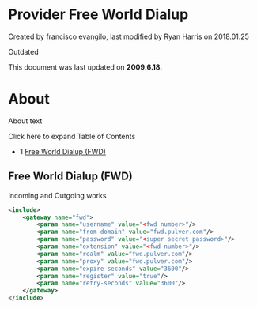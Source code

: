 
# Provider Free World Dialup 

 Created by  francisco evangilo, last modified by  Ryan Harris on 2018.01.25

Outdated

This document was last updated on **2009.6.18**.

# About

About text

Click here to expand Table of Contents

* 1 [Free World Dialup (FWD)](#free-world-dialup-fwd)

## Free World Dialup (FWD)

Incoming and Outgoing works 

```xml
<include>
	<gateway name="fwd">
    	<param name="username" value="<fwd number>"/>
		<param name="from-domain" value="fwd.pulver.com"/>
		<param name="password" value="<super secret password>"/>
		<param name="extension" value="<fwd number>"/>
		<param name="realm" value="fwd.pulver.com"/>
		<param name="proxy" value="fwd.pulver.com"/>
		<param name="expire-seconds" value="3600"/>
		<param name="register" value="true"/>
		<param name="retry-seconds" value="3600"/>
	</gateway>
</include>
```


